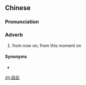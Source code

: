 ==Chinese==
{{zh-forms}}

===Pronunciation===
{{zh-pron
|m=zìcǐ
|c=zi6 ci2
|mn=chū-chhú
|cat=adv
}}

===Adverb===
{{zh-adv}}

# {{lb|zh|literary}} from now on; from this moment on

====Synonyms====
* {{zh-l|從此}}

[[zh:自此]]